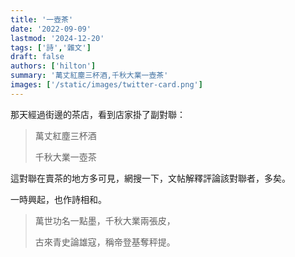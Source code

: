 ```yaml
---
title: '一壺茶'
date: '2022-09-09'
lastmod: '2024-12-20'
tags: ['詩','雜文']
draft: false
authors: ['hilton']
summary: '萬丈紅塵三杯酒,千秋大業一壺茶'
images: ['/static/images/twitter-card.png']
---
```


那天經過街邊的茶店，看到店家掛了副對聯：

<div className="prose text-2xl max-w-none pb-8 pt-8 dark:prose-invert xl:col-span-2">

>萬丈紅塵三杯酒
>
>千秋大業一壺茶

</div>

這對聯在賣茶的地方多可見，網搜一下，文帖解釋評論該對聯者，多矣。

一時興起，也作詩相和。

<div className="prose text-2xl max-w-none pb-8 pt-8 dark:prose-invert xl:col-span-2">

>萬世功名一點墨，千秋大業兩張皮，
>
>古來青史論雄寇，稱帝登基奪秤提。

</div>
